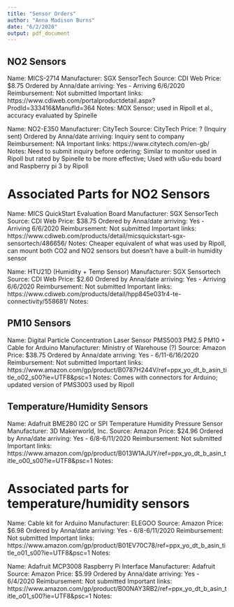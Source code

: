 ```yaml
---
title: "Sensor Orders"
author: "Anna Madison Burns"
date: "6/2/2020"
output: pdf_document
---
```


## NO2 Sensors

Name:  MICS-2714
Manufacturer:  SGX SensorTech
Source:  CDI Web
Price:  $8.75
Ordered by Anna/date arriving:  Yes - Arriving 6/6/2020
Reimbursement:  Not submitted
Important links:  https://www.cdiweb.com/portalproductdetail.aspx?ProdId=333416&ManufId=364 
Notes:  MOX Sensor; used in Ripoll et al., accuracy evaluated by Spinelle

Name:  NO2-E350
Manufacturer:  CityTech
Source:  CityTech
Price:  ? (Inquiry sent)
Ordered by Anna/date arriving: Inquiry sent to company
Reimbursement:  NA
Important links:  https://www.citytech.com/en-gb/
Notes:  Need to submit inquiry before ordering; Similar to monitor used in Ripoll but rated by Spinelle to be more effective; Used with uSu-edu board and Raspberry pi 3 by Ripoll

# Associated Parts for NO2 Sensors

Name: MICS QuickStart Evaluation Board 
Manufacturer:  SGX SensorTech
Source: CDI Web
Price: $38.75
Ordered by Anna/date arriving:  Yes - Arriving 6/6/2020
Reimbursement:  Not submitted
Important links:  https://www.cdiweb.com/products/detail/micsquickstart-sgx-sensortech/486656/
Notes:  Cheaper equivalent of what was used by Ripoll, can mount both CO2 and NO2 sensors but doesn't have a built-in humidity sensor

Name:  HTU21D (Humidity + Temp Sensor)
Manufacturer: SGX Sensortech
Source: CDI Web
Price:  $2.60
Ordered by Anna/date arriving:  Yes - Arriving 6/6/2020
Reimbursement:  Not submitted
Important links:  https://www.cdiweb.com/products/detail/hpp845e031r4-te-connectivity/558681/
Notes:


## PM10 Sensors

Name: Digital Particle Concentration Laser Sensor PMS5003 PM2.5 PM10 + Cable for Arduino 
Manufacturer:  Ministry of Warehouse (?)
Source:  Amazon
Price:  $38.75
Ordered by Anna/date arriving:  Yes - 6/11-6/16/2020
Reimbursement:  Not submitted
Important links:  https://www.amazon.com/gp/product/B0787H244V/ref=ppx_yo_dt_b_asin_title_o02_s00?ie=UTF8&psc=1
Notes:  Comes with connectors for Arduino; updated version of PMS3003 used by Ripoll

## Temperature/Humidity Sensors

Name: Adafruit BME280 I2C or SPI Temperature Humidity Pressure Sensor
Manufacturer:  3D Makerworld, Inc.
Source:  Amazon
Price: $24.96
Ordered by Anna/date arriving: Yes - 6/8-6/11/2020
Reimbursement: Not submitted
Important links: https://www.amazon.com/gp/product/B013W1AJUY/ref=ppx_yo_dt_b_asin_title_o00_s00?ie=UTF8&psc=1 
Notes:

# Associated parts for temperature/humidity sensors

Name:  Cable kit for Arduino
Manufacturer:  ELEGOO
Source:  Amazon
Price: $6.98
Ordered by Anna/date arriving: Yes - 6/8-6/11/2020
Reimbursement: Not submitted
Important links:  https://www.amazon.com/gp/product/B01EV70C78/ref=ppx_yo_dt_b_asin_title_o01_s00?ie=UTF8&psc=1 
Notes:

Name:  Adafruit MCP3008 Raspberry Pi Interface
Manufacturer:  Adafruit
Source:  Amazon
Price: $5.99
Ordered by Anna/date arriving: Yes - 6/4/2020
Reimbursement: Not submitted
Important links:  https://www.amazon.com/gp/product/B00NAY3RB2/ref=ppx_yo_dt_b_asin_title_o01_s00?ie=UTF8&psc=1 
Notes:

